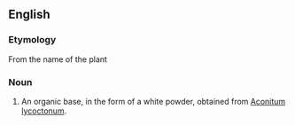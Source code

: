 ==English==

===Etymology===
From the name of the plant

===Noun===
{{en-noun-reg}}

# {{chemistry}} An organic base, in the form of a white powder, obtained from [[Aconitum lycoctonum]].